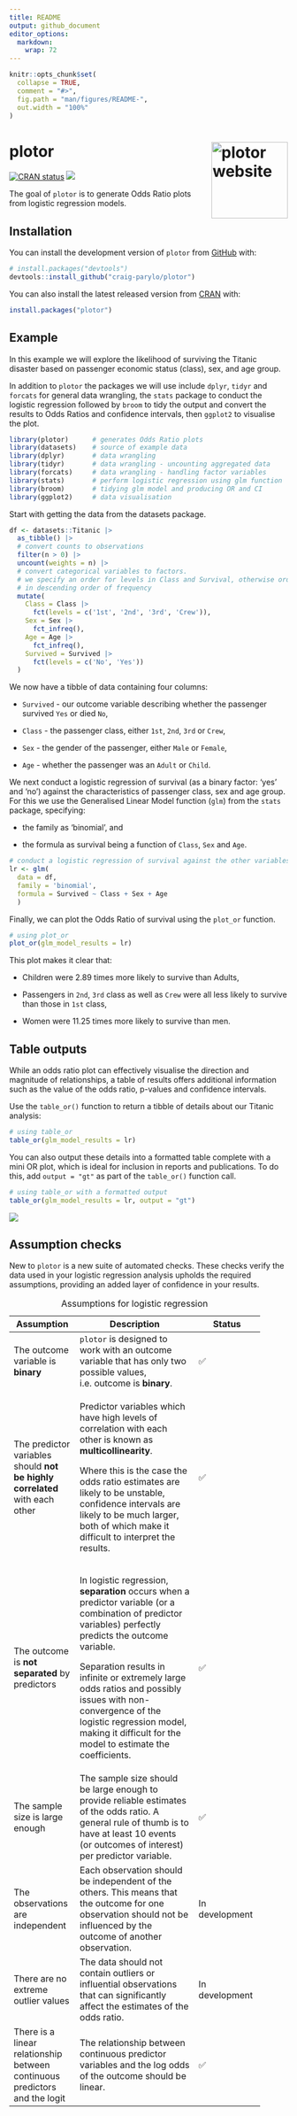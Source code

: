 ```yaml
---
title: README
output: github_document
editor_options: 
  markdown: 
    wrap: 72
---
```


<!-- README.md is generated from README.Rmd. Please edit that file -->

```r
knitr::opts_chunk$set(
  collapse = TRUE,
  comment = "#>",
  fig.path = "man/figures/README-",
  out.width = "100%"
)
```

# plotor <a href="https://craig-parylo.github.io/plotor/"><img src="man/figures/logo.png" alt="plotor website" align="right" height="138"/></a>

<!-- badges: start -->

[![CRAN
status](https://www.r-pkg.org/badges/version/plotor)](https://CRAN.R-project.org/package=plotor)
[![](https://cranlogs.r-pkg.org/badges/plotor)](https://cran.r-project.org/package=plotor)

<!-- badges: end -->

The goal of `plotor` is to generate Odds Ratio plots from logistic
regression models.

## Installation

You can install the development version of `plotor` from
[GitHub](https://github.com/) with:

``` r
# install.packages("devtools")
devtools::install_github("craig-parylo/plotor")
```

You can also install the latest released version from
[CRAN](https://CRAN.R-project.org/package=plotor) with:

``` r
install.packages("plotor")
```

## Example

In this example we will explore the likelihood of surviving the Titanic
disaster based on passenger economic status (class), sex, and age group.

In addition to `plotor` the packages we will use include `dplyr`,
`tidyr` and `forcats` for general data wrangling, the `stats` package to
conduct the logistic regression followed by `broom` to tidy the output
and convert the results to Odds Ratios and confidence intervals, then
`ggplot2` to visualise the plot.

```r
library(plotor)      # generates Odds Ratio plots
library(datasets)    # source of example data
library(dplyr)       # data wrangling
library(tidyr)       # data wrangling - uncounting aggregated data
library(forcats)     # data wrangling - handling factor variables
library(stats)       # perform logistic regression using glm function
library(broom)       # tidying glm model and producing OR and CI
library(ggplot2)     # data visualisation
```

Start with getting the data from the datasets package.

```r
df <- datasets::Titanic |> 
  as_tibble() |> 
  # convert counts to observations
  filter(n > 0) |>
  uncount(weights = n) |>
  # convert categorical variables to factors.
  # we specify an order for levels in Class and Survival, otherwise ordering
  # in descending order of frequency
  mutate(
    Class = Class |>
      fct(levels = c('1st', '2nd', '3rd', 'Crew')),
    Sex = Sex |>
      fct_infreq(),
    Age = Age |>
      fct_infreq(),
    Survived = Survived |>
      fct(levels = c('No', 'Yes'))
  )
```

We now have a tibble of data containing four columns:

-   `Survived` - our outcome variable describing whether the passenger
    survived `Yes` or died `No`,

-   `Class` - the passenger class, either `1st`, `2nd`, `3rd` or `Crew`,

-   `Sex` - the gender of the passenger, either `Male` or `Female`,

-   `Age` - whether the passenger was an `Adult` or `Child`.

We next conduct a logistic regression of survival (as a binary factor:
'yes' and 'no') against the characteristics of passenger class, sex and
age group. For this we use the Generalised Linear Model function (`glm`)
from the `stats` package, specifying:

-   the family as 'binomial', and

-   the formula as survival being a function of `Class`, `Sex` and
    `Age`.

```r
# conduct a logistic regression of survival against the other variables
lr <- glm(
  data = df, 
  family = 'binomial', 
  formula = Survived ~ Class + Sex + Age
  )
```

Finally, we can plot the Odds Ratio of survival using the `plot_or`
function.

```r
# using plot_or 
plot_or(glm_model_results = lr)
```

This plot makes it clear that:

-   Children were 2.89 times more likely to survive than Adults,

-   Passengers in `2nd`, `3rd` class as well as `Crew` were all less
    likely to survive than those in `1st` class,

-   Women were 11.25 times more likely to survive than men.

## Table outputs

While an odds ratio plot can effectively visualise the direction and
magnitude of relationships, a table of results offers additional
information such as the value of the odds ratio, p-values and confidence
intervals.

Use the `table_or()` function to return a tibble of details about our
Titanic analysis:

```r
# using table_or
table_or(glm_model_results = lr)
```

You can also output these details into a formatted table complete with a
mini OR plot, which is ideal for inclusion in reports and publications.
To do this, add `output = "gt"` as part of the `table_or()` function
call.

```r
# using table_or with a formatted output
table_or(glm_model_results = lr, output = "gt")
```

![](inst/img/table_or.png)

## Assumption checks

New to `plotor` is a new suite of automated checks. These checks verify
the data used in your logistic regression analysis upholds the required
assumptions, providing an added layer of confidence in your results.

+----------------+--------------------------------+--------------+
| Assumption     | Description                    | Status       |
+================+================================+==============+
| The outcome    | `plotor` is designed to work   | ✅           |
| variable is    | with an outcome variable that  |              |
| **binary**     | has only two possible values,  |              |
|                | i.e. outcome is **binary**.    |              |
+----------------+--------------------------------+--------------+
| The predictor  | Predictor variables which have | ✅           |
| variables      | high levels of correlation     |              |
| should **not   | with each other is known as    |              |
| be highly      | **multicollinearity**.         |              |
| correlated**   |                                |              |
| with each      | Where this is the case the     |              |
| other          | odds ratio estimates are       |              |
|                | likely to be unstable,         |              |
|                | confidence intervals are       |              |
|                | likely to be much larger, both |              |
|                | of which make it difficult to  |              |
|                | interpret the results.         |              |
+----------------+--------------------------------+--------------+
| The outcome is | In logistic regression,        | ✅           |
| **not          | **separation** occurs when a   |              |
| separated** by | predictor variable (or a       |              |
| predictors     | combination of predictor       |              |
|                | variables) perfectly predicts  |              |
|                | the outcome variable.          |              |
|                |                                |              |
|                | Separation results in infinite |              |
|                | or extremely large odds ratios |              |
|                | and possibly issues with       |              |
|                | non-convergence of the         |              |
|                | logistic regression model,     |              |
|                | making it difficult for the    |              |
|                | model to estimate the          |              |
|                | coefficients.                  |              |
+----------------+--------------------------------+--------------+
| The sample     | The sample size should be      | ✅           |
| size is large  | large enough to provide        |              |
| enough         | reliable estimates of the odds |              |
|                | ratio. A general rule of thumb |              |
|                | is to have at least 10 events  |              |
|                | (or outcomes of interest) per  |              |
|                | predictor variable.            |              |
+----------------+--------------------------------+--------------+
| The            | Each observation should be     | In           |
| observations   | independent of the others.     | development  |
| are            | This means that the outcome    |              |
| independent    | for one observation should not |              |
|                | be influenced by the outcome   |              |
|                | of another observation.        |              |
+----------------+--------------------------------+--------------+
| There are no   | The data should not contain    | In           |
| extreme        | outliers or influential        | development  |
| outlier values | observations that can          |              |
|                | significantly affect the       |              |
|                | estimates of the odds ratio.   |              |
+----------------+--------------------------------+--------------+
| There is a     | The relationship between       | ✅           |
| linear         | continuous predictor variables |              |
| relationship   | and the log odds of the        |              |
| between        | outcome should be linear.      |              |
| continuous     |                                |              |
| predictors and |                                |              |
| the logit      |                                |              |
+----------------+--------------------------------+--------------+

: Assumptions for logistic regression
